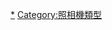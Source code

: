 {{Commons category|Mirrorless interchangeable lens cameras}}
{{Catmore}}

[[Category:数码照相机|*]]
[[Category:照相機類型|Category:照相機類型]]